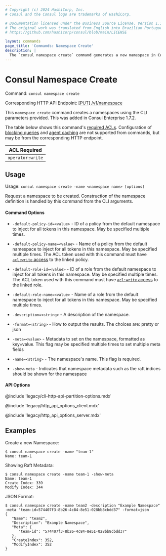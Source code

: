 ```yaml
---
# Copyright (c) 2024 HashiCorp, Inc.
# Consul and the Consul logo are trademarks of HashiCorp.

# Documentation licensed under the Business Source License, Version 1.1.
# The original work was translated from English into Brazilian Portuguese.
# https://github.com/hashicorp/consul/blob/main/LICENSE

layout: commands
page_title: 'Commands: Namespace Create'
description: |
  The `consul namespace create` command generates a new namespace in Consul Enterprise. Policies, roles, and metadata can be assigned when creating a namespace.
---
```


# Consul Namespace Create

Command: `consul namespace create`

Corresponding HTTP API Endpoint: [\[PUT\] /v1/namespace](/consul/api-docs/namespaces#create-a-namespace)

<EnterpriseAlert />

This `namespace create` command creates a namespaces using the CLI parameters provided.
This was added in Consul Enterprise 1.7.2.

The table below shows this command's [required ACLs](/consul/api-docs/api-structure#authentication). Configuration of
[blocking queries](/consul/api-docs/features/blocking) and [agent caching](/consul/api-docs/features/caching)
are not supported from commands, but may be from the corresponding HTTP endpoint.

| ACL Required     |
| ---------------- |
| `operator:write` |

## Usage

Usage: `consul namespace create -name <namespace name> [options]`

Request a namespace to be created. Construction of the namespace definition is handled by this command
from the CLI arguments.

#### Command Options

- `-default-policy-id=<value>` - ID of a policy from the default namespace to inject for all tokens
  in this namespace. May be specified multiple times.

- `-default-policy-name=<value>` - Name of a policy from the default namespace to inject for all
  tokens in this namespace. May be specified multiple times. The ACL token used with
  this command must have [`acl:write` access](/consul/docs/security/acl/acl-rules#acl-resource-rules) to the linked policy.

- `-default-role-id=<value>` - ID of a role from the default namespace to inject for all tokens in
  this namespace. May be specified multiple times. The ACL token used with
  this command must have [`acl:write` access](/consul/docs/security/acl/acl-rules#acl-resource-rules) to the linked role.

- `-default-role-name=<value>` - Name of a role from the default namespace to inject for all tokens
  in this namespace. May be specified multiple times.

- `-description=<string>` - A description of the namespace.

- `-format=<string>` - How to output the results. The choices are: pretty or json

- `-meta=<value>` - Metadata to set on the namespace, formatted as key=value. This flag
  may be specified multiple times to set multiple meta fields

- `-name=<string>` - The namespace's name. This flag is required.

- `-show-meta` - Indicates that namespace metadata such as the raft indices should
  be shown for the namespace

#### API Options

@include 'legacy/cli-http-api-partition-options.mdx'

@include 'legacy/http_api_options_client.mdx'

@include 'legacy/http_api_options_server.mdx'

## Examples

Create a new Namespace:

```shell-session
$ consul namespace create -name "team-1"
Name: team-1
```

Showing Raft Metadata:

```shell-session
$ consul namespace create -name team-1 -show-meta
Name: team-1
Create Index: 339
Modify Index: 344
```

JSON Format:

```shell-session
$ consul namespace create -name team2 -description "Example Namespace" -meta "team-id=574407f3-8b26-4c84-8e51-028bb8cbdd37" -format=json
{
   "Name": "team2",
   "Description": "Example Namespace",
   "Meta": {
      "team-id": "574407f3-8b26-4c84-8e51-028bb8cbdd37"
   },
   "CreateIndex": 352,
   "ModifyIndex": 352
}
```
